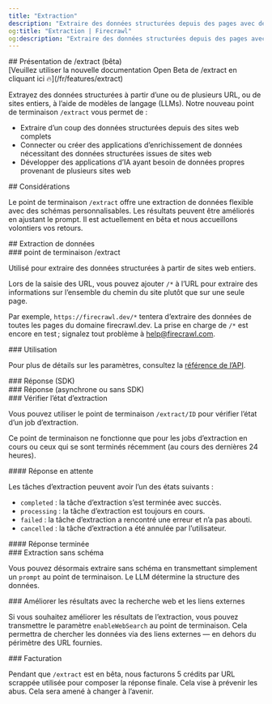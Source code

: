 ```yaml
---
title: "Extraction"
description: "Extraire des données structurées depuis des pages avec des LLM"
og:title: "Extraction | Firecrawl"
og:description: "Extraire des données structurées depuis des pages avec des LLM"
---
```



<div id="introducing-extract-beta">
  ## Présentation de /extract (bêta)
</div>

<Warning>
  [Veuillez utiliser la nouvelle documentation Open Beta de /extract en cliquant ici 🔥](/fr/features/extract)
</Warning>

Extrayez des données structurées à partir d’une ou de plusieurs URL, ou de sites entiers, à l’aide de modèles de langage (LLMs). Notre nouveau point de terminaison `/extract` vous permet de :

* Extraire d’un coup des données structurées depuis des sites web complets
* Connecter ou créer des applications d’enrichissement de données nécessitant des données structurées issues de sites web
* Développer des applications d’IA ayant besoin de données propres provenant de plusieurs sites web

<div id="considerations">
  ## Considérations
</div>

Le point de terminaison `/extract` offre une extraction de données flexible avec des schémas personnalisables. Les résultats peuvent être améliorés en ajustant le prompt. Il est actuellement en bêta et nous accueillons volontiers vos retours.

<div id="extracting-data">
  ## Extraction de données
</div>

<div id="extract-endpoint">
  ### point de terminaison /extract
</div>

Utilisé pour extraire des données structurées à partir de sites web entiers.

Lors de la saisie des URL, vous pouvez ajouter `/*` à l’URL pour extraire des informations sur l’ensemble du chemin du site plutôt que sur une seule page.

Par exemple, `https://firecrawl.dev/*` tentera d’extraire des données de toutes les pages du domaine firecrawl.dev. La prise en charge de `/*` est encore en test ; signalez tout problème à help@firecrawl.com.

<div id="usage">
  ### Utilisation
</div>

<CodeGroup>
  <ExtractPython />

  <ExtractNode />

  <ExtractCURL />
</CodeGroup>

Pour plus de détails sur les paramètres, consultez la [référence de l’API](https://docs.firecrawl.dev/api-reference/endpoint/extract).

<div id="response-sdks">
  ### Réponse (SDK)
</div>

<ExtractOutput />

<div id="response-async-or-not-using-sdks">
  ### Réponse (asynchrone ou sans SDK)
</div>

<ExtractStatusAsync />

<div id="checking-extract-status">
  ### Vérifier l’état d’extraction
</div>

Vous pouvez utiliser le point de terminaison `/extract/ID` pour vérifier l’état d’un job d’extraction.

<Note>Ce point de terminaison ne fonctionne que pour les jobs d’extraction en cours ou ceux qui se sont terminés récemment (au cours des dernières 24 heures).</Note>

<CodeGroup>
  <CheckExtractJobCURL />
</CodeGroup>

<div id="pending-response">
  #### Réponse en attente
</div>

Les tâches d’extraction peuvent avoir l’un des états suivants :

* `completed` : la tâche d’extraction s’est terminée avec succès.
* `processing` : la tâche d’extraction est toujours en cours.
* `failed` : la tâche d’extraction a rencontré une erreur et n’a pas abouti.
* `cancelled` : la tâche d’extraction a été annulée par l’utilisateur.

<ExtractStatusPending />

<div id="completed-response">
  #### Réponse terminée
</div>

<ExtractStatusDone />

<div id="extracting-without-schema">
  ### Extraction sans schéma
</div>

Vous pouvez désormais extraire sans schéma en transmettant simplement un `prompt` au point de terminaison. Le LLM détermine la structure des données.

<CodeGroup>
  <ExtractNoSchemaCURL />
</CodeGroup>

<div id="improving-results-with-web-search-external-links">
  ### Améliorer les résultats avec la recherche web et les liens externes
</div>

Si vous souhaitez améliorer les résultats de l’extraction, vous pouvez transmettre le paramètre `enableWebSearch` au point de terminaison. Cela permettra de chercher les données via des liens externes — en dehors du périmètre des URL fournies.

<div id="billing">
  ### Facturation
</div>

Pendant que `/extract` est en bêta, nous facturons 5 crédits par URL scrappée utilisée pour composer la réponse finale. Cela vise à prévenir les abus. Cela sera amené à changer à l’avenir.